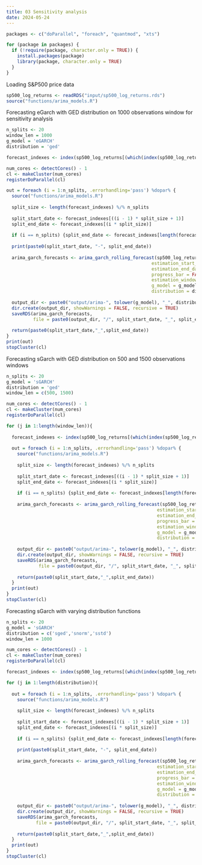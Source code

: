 ```yaml
---
title: 03 Sensitivity analysis
date: 2024-05-24
---
```


```r
packages <- c("doParallel", "foreach", "quantmod", "xts")

for (package in packages) {
  if (!require(package, character.only = TRUE)) {
    install.packages(package)
    library(package, character.only = TRUE)
  }
}
```

Loading S&P500 price data

```r
sp500_log_returns <- readRDS("input/sp500_log_returns.rds")
source("functions/arima_models.R")
```

Forecasting eGarch with GED distribution on 1000 observations window for sensitivity analysis

```r
n_splits <- 20
window_len = 1000
g_model = 'eGARCH'
distribution = 'ged'

forecast_indexes <- index(sp500_log_returns[(which(index(sp500_log_returns) == "2002-01-02") + window_len):length(sp500_log_returns)]) 

num_cores <- detectCores() - 1
cl <- makeCluster(num_cores)
registerDoParallel(cl)

out = foreach (i = 1:n_splits, .errorhandling='pass') %dopar% {
  source("functions/arima_models.R")
  
  split_size <- length(forecast_indexes) %/% n_splits
  
  split_start_date <- forecast_indexes[((i - 1) * split_size + 1)]
  split_end_date <- forecast_indexes[(i * split_size)]
  
  if (i == n_splits) {split_end_date <- forecast_indexes[length(forecast_indexes)]}
    
  print(paste0(split_start_date, "-", split_end_date))
  
  arima_garch_forecasts <- arima_garch_rolling_forecast(sp500_log_returns,
                                                      estimation_start_date = paste0(split_start_date), 
                                                      estimation_end_date = paste0(split_end_date),
                                                      progress_bar = FALSE,
                                                      estimation_window_length = window_len,
                                                      g_model = g_model,
                                                      distribution = distribution)
  
  output_dir <- paste0("output/arima-", tolower(g_model), "_", distribution, "_", window_len)
  dir.create(output_dir, showWarnings = FALSE, recursive = TRUE)
  saveRDS(arima_garch_forecasts,
          file = paste0(output_dir, "/", split_start_date, "_", split_end_date ,".rds"))
  
  return(paste0(split_start_date,"_",split_end_date))
}
print(out)
stopCluster(cl)
```

Forecasting sGarch with GED distribution on 500 and 1500 observations windows

```r
n_splits <- 20
g_model = 'sGARCH'
distribution = 'ged'
window_len = c(500, 1500)

num_cores <- detectCores() - 1
cl <- makeCluster(num_cores)
registerDoParallel(cl)

for (j in 1:length(window_len)){
  
  forecast_indexes <- index(sp500_log_returns[(which(index(sp500_log_returns) == "2002-01-02") + window_len[j]):length(sp500_log_returns)]) 
  
  out = foreach (i = 1:n_splits, .errorhandling='pass') %dopar% {
    source("functions/arima_models.R")
    
    split_size <- length(forecast_indexes) %/% n_splits
    
    split_start_date <- forecast_indexes[((i - 1) * split_size + 1)]
    split_end_date <- forecast_indexes[(i * split_size)]
    
    if (i == n_splits) {split_end_date <- forecast_indexes[length(forecast_indexes)]}
      
    arima_garch_forecasts <- arima_garch_rolling_forecast(sp500_log_returns,
                                                        estimation_start_date = paste0(split_start_date), 
                                                        estimation_end_date = paste0(split_end_date),
                                                        progress_bar = FALSE,
                                                        estimation_window_length = window_len[j],
                                                        g_model = g_model,
                                                        distribution = distribution)
    
    output_dir <- paste0("output/arima-", tolower(g_model), "_", distribution, "_", window_len[j])
    dir.create(output_dir, showWarnings = FALSE, recursive = TRUE)
    saveRDS(arima_garch_forecasts,
            file = paste0(output_dir, "/", split_start_date, "_", split_end_date ,".rds"))
    
    return(paste0(split_start_date,"_",split_end_date))
  }
  print(out)
}
stopCluster(cl)
```

Forecasting sGarch with varying distribution functions

```r
n_splits <- 20
g_model = 'sGARCH'
distribution = c('sged','snorm','sstd')
window_len = 1000

num_cores <- detectCores() - 1
cl <- makeCluster(num_cores)
registerDoParallel(cl)

forecast_indexes <- index(sp500_log_returns[(which(index(sp500_log_returns) == "2002-01-02") + window_len):length(sp500_log_returns)]) 

for (j in 1:length(distribution)){
  
  out = foreach (i = 1:n_splits, .errorhandling='pass') %dopar% {
    source("functions/arima_models.R")
    
    split_size <- length(forecast_indexes) %/% n_splits
    
    split_start_date <- forecast_indexes[((i - 1) * split_size + 1)]
    split_end_date <- forecast_indexes[(i * split_size)]
    
    if (i == n_splits) {split_end_date <- forecast_indexes[length(forecast_indexes)]}
      
    print(paste0(split_start_date, "-", split_end_date))
    
    arima_garch_forecasts <- arima_garch_rolling_forecast(sp500_log_returns,
                                                        estimation_start_date = paste0(split_start_date), 
                                                        estimation_end_date = paste0(split_end_date),
                                                        progress_bar = FALSE,
                                                        estimation_window_length = window_len,
                                                        g_model = g_model,
                                                        distribution = distribution[j])
    
    output_dir <- paste0("output/arima-", tolower(g_model), "_", distribution[j], "_", window_len)
    dir.create(output_dir, showWarnings = FALSE, recursive = TRUE)
    saveRDS(arima_garch_forecasts,
           file = paste0(output_dir, "/", split_start_date, "_", split_end_date ,".rds"))
    
    return(paste0(split_start_date,"_",split_end_date))
  }
  print(out)
}
stopCluster(cl)
```